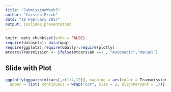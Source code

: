 ```yaml
---
title: "SubmissionWeek3"
author: "Carsten Ersch"
date: "18 February 2017"
output: ioslides_presentation
---
```


```r
knitr::opts_chunk$set(echo = FALSE)
require(datasets); data(mpg)
require(ggplot2);require(GGally);require(plotly)
mtcars$Transmission <- ifelse(mtcars$am ==1 , "Automatic","Manual")
```


## Slide with Plot

```r
ggplotly(ggpairs(mtcars[,c(1:4,12)], mapping = aes(color = Transmission), 
  upper = list( continuous = wrap("cor", size = 2, alignPercent = 1)))+ theme_grey(base_size = 6))
```

